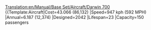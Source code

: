 [[Translation:en/Manual/Base Set/Aircraft/Darwin 700]]
{{Template:Aircraft|Cost=43.066 (86,132)
|Speed=947 kph (592 MPH)
|Annual=6.187 (12,374)
|Designed=2042
|Lifespan=23
|Capacity=150 passengers